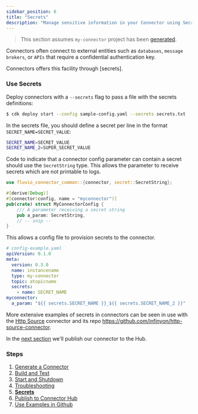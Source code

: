 ```yaml
---
sidebar_position: 6
title: "Secrets"
description: "Manage sensitive information in your Connector using Secrets."
---
```


> This section assumes `my-connector` project has been [generated](/docs/connectors/local/cdk-dev/generate).

Connectors often connect to external entities such as `databases`, `message brokers`, or `APIs` that require a confidential authentication key.

Connectors offers this facility through [secrets].

### Use Secrets

Deploy connectors with a `--secrets` flag to pass a file with the secrets definitions:


```bash copy="fl"
$ cdk deploy start --config sample-config.yaml --secrets secrets.txt
```

In the secrets file, you should define a secret per line in the format `SECRET_NAME=SECRET_VALUE`:


```bash
SECRET_NAME=SECRET_VALUE
SECRET_NAME_2=SUPER_SECRET_VALUE
```

Code to indicate that a connector config parameter can contain a secret should use the `SecretString` type. This allows the parameter to receive secrets which are not printable to logs.

```rust
use fluvio_connector_common::{connector, secret::SecretString};

#[derive(Debug)]
#[connector(config, name = "myconnector")]
pub(crate) struct MyConnectorConfig {
    /// A parameter receiving a secret string
    pub a_param: SecretString,
    // -- snip --
}
```

This allows a config file to provision secrets to the connector.
```yaml
# config-example.yaml
apiVersion: 0.1.0
meta:
  version: 0.3.0
  name: instancename
  type: my-connector
  topic: atopicname
  secrets:
    - name: SECRET_NAME
myconnector:
  a_param: "${{ secrets.SECRET_NAME }}_${{ secrets.SECRET_NAME_2 }}"

```

More extensive examples of secrets in connectors can be seen in use with the [Http Source](/docs/connectors/catalog/inbound/http) connector and its repo https://github.com/infinyon/http-source-connector.

In the [next section](/docs/connectors/local/cdk-dev/publish) we'll publish our connector to the Hub.

### Steps

1. [Generate a Connector](/docs/connectors/local/cdk-dev/generate)
2. [Build and Test](/docs/connectors/local/cdk-dev/build)
3. [Start and Shutdown](/docs/connectors/local/cdk-dev/start-shutdown)
4. [Troubleshooting](/docs/connectors/local/cdk-dev/troubleshooting)
5. **[Secrets](/docs/connectors/local/cdk-dev/secrets)**
6. [Publish to Connector Hub](/docs/connectors/local/cdk-dev/publish)
7. [Use Examples in Github](/docs/connectors/local/cdk-dev/github-examples)

